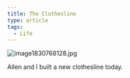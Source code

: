 ```yaml
---
title: The Clothesline
type: article
tags:
  - Life
---
```


![image1830768128.jpg](http://tjdraper.com/images/uploads/image1830768128.jpg "image1830768128.jpg")

Allen and I built a new clothesline today.
